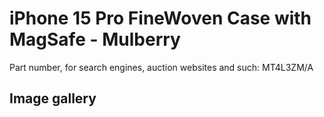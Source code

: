
# iPhone 15 Pro FineWoven Case with MagSafe - Mulberry

Part number, for search engines, auction websites and such: MT4L3ZM/A

## Image gallery

<div style={{ width: "768px" }}>
  <GalleryComponent
    images={[
      {
        original: "/everysource/MT4L3.png",
        thumbnail: "/everypreview/MT4L3.png",
      },
      {
        original: "/everysource/MT4L3_AV1.png",
        thumbnail: "/everypreview/MT4L3_AV1.png",
      },
      {
        original: "/everysource/MT4L3_AV2.png",
        thumbnail: "/everypreview/MT4L3_AV2.png",
      },
      {
        original: "/everysource/MT4L3_AV3.png",
        thumbnail: "/everypreview/MT4L3_AV3.png",
      },
      {
        original: "/everysource/MT4L3_AV4.png",
        thumbnail: "/everypreview/MT4L3_AV4.png",
      },
      {
        original: "/everysource/MT4L3_AV5.png",
        thumbnail: "/everypreview/MT4L3_AV5.png",
      }
    ]}
  />
</div>